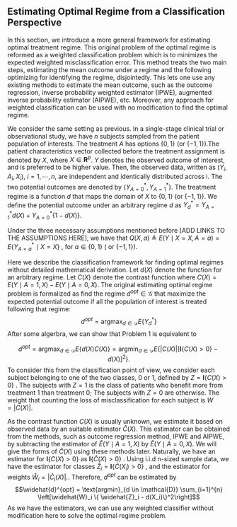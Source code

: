 ## Estimating Optimal Regime from a Classification Perspective

In this section, we introduce a more general framework for estimating optimal treatment regime. This original problem of the optimal regime is reformed as a weighted classification problem which is to minimizes the expected weighted misclassification error. This method treats the two main steps, estimating the mean outcome under a regime and the following optimizing for identifying the regime, disjointedly. This lets one use any existing methods to estimate the mean outcome, such as the outcome regression, inverse probability weighted estimator (IPWE), augmented inverse probability estimator (AIPWE), etc. Moreover, any approach for weighted classification can be used with no modification to find the optimal regime. 

We consider the same setting as previous. In a single-stage clinical trial or observational study, we have $n$ subjects sampled from the patient population of interests. The treatment $A$ has options $\{ 0, 1\}$ (or $\{ -1, 1\}$).The patient characteristics vector collected before the treatment assignment is denoted by $X$, where $X\in \mathbf{R}^p$. $Y$ denotes the observed outcome of interest, and is preferred to be higher value. Then, the observed data, written as $(Y_i, A_i, X_i)$, $i = 1, \cdots, n$, are independent and identically distributed across i. The two potential outcomes are denoted by $\{ Y^*_{A=0}, Y^*_{A=1}\}$. The treatment regime is a function $d$ that maps the domain of $X$ to $\{0, 1\}$ (or $\{-1, 1\}$). We define the potential outcome under an arbitrary regime $d$ as $Y^*_d = Y^*_{A=1} d(X) + Y^*_{A=0}\left\{ 1 - d(X) \right\}$.

Under the three necessary assumptions mentioned before [ADD LINKS TO THE ASSUMPTIONS HERE], we have that $Q(X,a) \triangleq E\left(Y \mid X=X, A=a\right) = E\{ Y^{*}_{A=a} \mid X=X\}$ , for $a \in \{0, 1 \}$ ( or $\{-1, 1 \}$). 

Here we describe the classification framework for finding optimal regimes without detailed mathematical derivation.  Let $d(X)$ denote the function for an arbitrary regime. Let $C(X)$ denote the contrast function where $C(X) = E(Y \mid A=1, X) - E(Y \mid A=0, X)$.   The original estimating optimal regime problem is formalized as find the regime $d^{opt} \in \mathcal{G}$  that maximize the expected potential outcome if all the population of interest is treated following that regime:
$$d^{opt}  =\text{argmax}_{d\in \mathcal{D}} E\{ Y^*_d\}$$After some algerbra, we can show that Problem 1 is equivalent to

$$d^{opt} = \text{argmax}_{d \in \mathcal{D}} E\left\{d(X) C(X) \right\} = \text{argmin}_{d \in \mathcal{D}} E\left\{ |C(X)| \left[ \mathbf{I} \{ C(X) > 0\} - d(X) \right]^2 \right\}.$$
To consider this from the classification point of view, we consider each subject belonging to one of the two classes, 0 or 1, defined by $Z = \mathbf{I}\{ C(X) > 0\}$ . The subjects with $Z=1$  is the class of patients who benefit more from treatment 1 than treatment 0; The subjects with $Z=0$ are otherwise.   The weight that counting the loss  of misclassification for each subject is $W = |C(X)|$. 

As the contrast function $C(X)$ is usually unknown, we estimate it based on observed data by an suitable  estimator $\widehat{C}(X)$. This estimator can be obtained from the methods, such as outcome regression method, IPWE and AIPWE, by subtracting the estimator of $\widehat{E}(Y \mid A= 1, X)$ by $\widehat{E}(Y \mid A = 0, X)$. We will give the forms of $\widehat{C}(X)$  using these methods later. Naturally, we have an estimator for $\mathbf{I}\{C(X) > 0\}$ as $\mathbf{I}\{\widehat{C}(X) > 0 \}$ . Using  i.i.d n-sized sample data, we have the estimator for classes $\widehat{Z}_i = \mathbf{I}\{ \widehat{C}(X_i) > 0\}$   , and the estimator for weights $\widehat{W}_i = |\widehat{C}_i(X)|$.. Therefore, $d^{opt}$ can be estimated by 
$$\widehat{d}^{opt} = \text{argmin}_{d \in \mathcal{D}} \sum_{i=1}^{n} \left[\widehat{W}_i \{ \widehat{Z}_i - d(X_i)\}^2\right]$$As we have the estimators, we can use any weighted classifier without modification here to solve the optimal regime problem.
